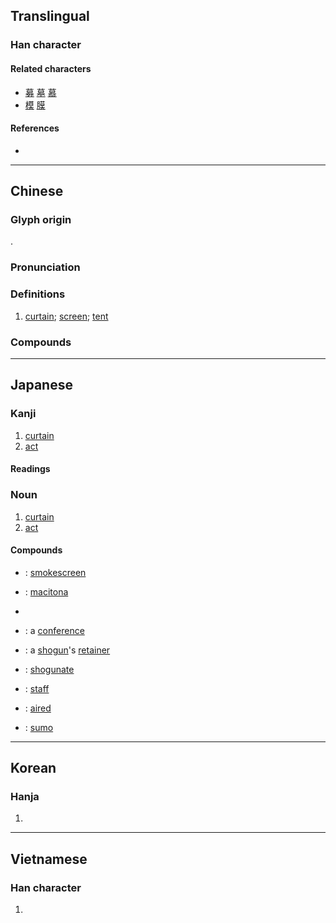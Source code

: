 {{character info}}
==Translingual==

===Han character===
{{Han char|rn=50|rad=巾|as=10|sn=13|four=44227|canj=TAKB|ids=⿱莫巾}}

====Related characters====
* [[募]] [[墓]] [[慕]]
* [[模]] [[膜]]

====References====
* {{Han ref|kx=0335.290|dkj=09051|dj=0642.320|hdz=10749.070|uh=5E55|ud=24149|bh=B9F5|bd=47605}}

----

==Chinese==
{{zh-forms|alt=幙,𫯜-second round simplified}}

===Glyph origin===
{{Han etym}}
{{Han compound|莫|巾|c1=p|c2=s|t2=cloth|ls=psc}}.

===Pronunciation===
{{zh-pron
|m=mù
|m-s=
|dg=
|c=mok6
|c-t=
|g=
|h=pfs=mok
|j=
|md=
|mn=bō͘
|mn-t=mo6
|w=3mu,5moq
|x=
|mc=y
|oc=y
|cat=n
}}

===Definitions===
{{zh-hanzi}}

# [[curtain]]; [[screen]]; [[tent]]

===Compounds===
{{zh-der|幕布|幕府|幕後|幕客|幕僚|幕天席地|幕府時代|席地幕天|內幕|天幕|幕前|報幕|幕友|多幕劇|字幕機|帳幕|內幕消息|入幕之賓|德川幕府|布幕|幕燕鼎魚|幕道|幕賓|幕職|幕士|幕員|幕僚機關|幕侵天|幕上|帷幕|帘幕|幕竿|屏幕|序幕|大銀幕|字幕匣|報幕員|夜幕低垂|字幕|幕上燕巢|劇幕|夜幕|作幕|一幕|獨幕劇|煙幕彈|放映影幕|毳幕|燕巢幕上|放煙幕|戎幕|環幕電影|玻璃帷幕|江戶幕府|揭幕|熒幕廣告|煙幕|燕巢於幕|落幕|釜魚幕燕|鐮倉幕府|螢幕|舉袂成幕|蓮幕|鐵幕|螢光幕|簾幕|謝幕|遊幕|芙蓉幕|黑幕|菌幕|銀幕|閉幕|開幕式|開幕|閉幕典禮|門幕|退居幕後|結幕|閉幕式|幕籬}}

{{zh-cat|Intermediate}}

----

==Japanese==

===Kanji===
{{ja-kanji|grade=6|rs=巾11}}

# [[curtain]]
# [[act]]

====Readings====
{{ja-readings
|goon=まく
|kanon=ばく
|kun=おお-う, とばり-
}}{{attn|ja|Kun hyphens need verification.}}

===Noun===
{{ja-noun|まく}}

# [[curtain]]
# [[act]] {{gloss|division of theatrical performance}}

====Compounds====
* {{ja-r|煙%幕|えん%まく}}: [[smokescreen]]
* {{ja-r|幕%営|ばく%えい}}: [[macitona]]
* {{ja-r|幕%下|まく%した}}
* {{ja-r|幕%議|ばく%ぎ}}: a [[conference]]
* {{ja-r|幕%臣|ばく%しん}}: a [[shogun]]'s [[retainer]]
* {{ja-r|幕%府|ばく%ふ}}: [[shogunate]]
* {{ja-r|幕%僚|ばく%りょう}}: [[staff]]
* {{ja-r|幕%間|まく%あい}}: [[aired]]
* {{ja-r|幕%内|まく%うち}}: [[sumo]]

----

==Korean==

===Hanja===
{{ko-hanja|hangeul=[[막]]|rv=mak|mr=mak|y=mak}}

# {{rfdef|ko|sort=巾11}}

----

==Vietnamese==

===Han character===
{{vi-hantu|[[mạc]]|rs=巾11}}

# {{rfdef|vi|sort=巾11}}